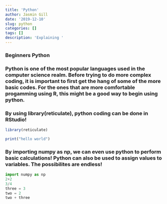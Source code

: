 ```yaml
---
title: 'Python'
author: Jasmin Gill
date: '2019-12-10'
slug: python
categories: []
tags: []
description: 'Explaining '
---
```

### Beginners Python

### Python is one of the most popular languages used in the computer science realm. Before trying to do more complex coding, it is important to first get the hang of some of the more basic codes. For the ones that are more comfortable progamming using R, this might be a good way to begin using python. 

### By using library(reticulate), python coding can be done in RStudio! 

```r
library(reticulate)

print("hello world")
```

### By importing numpy as np, we can even use python to perform basic calculations! Python can also be used to assign values to variables. The possibilites are endless!

```python
import numpy as np
2+2
3/4
three = 3
two = 2
two + three
```